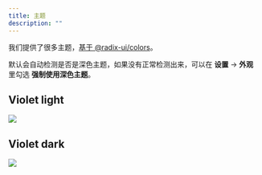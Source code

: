 ```yaml
---
title: 主题
description: ""
---
```


我们提供了很多主题，[基于 @radix-ui/colors](https://www.radix-ui.com/colors/docs/palette-composition/scales)。

默认会自动检测是否是深色主题，如果没有正常检测出来，可以在 **设置** -> **外观** 里勾选 **强制使用深色主题**。

## Violet light

<img src="../violet_light.png" />

## Violet dark

<img src="../violet_dark.png" />
